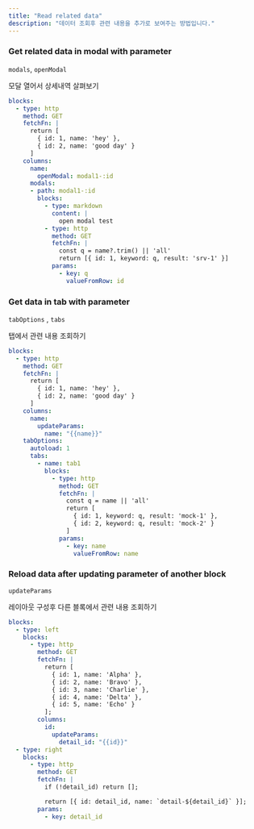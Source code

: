 ```yaml
---
title: "Read related data"
description: "데이터 조회후 관련 내용을 추가로 보여주는 방법입니다."
---
```


### Get related data in modal with parameter

`modals`, `openModal`

모달 열어서 상세내역 살펴보기

```yaml
blocks:
  - type: http
    method: GET
    fetchFn: |
      return [
        { id: 1, name: 'hey' },
        { id: 2, name: 'good day' }
      ]
    columns:
      name:
        openModal: modal1-:id
	  modals:
      - path: modal1-:id
        blocks: 
          - type: markdown
            content: |
              open modal test
          - type: http
            method: GET
            fetchFn: |
              const q = name?.trim() || 'all'
              return [{ id: 1, keyword: q, result: 'srv-1' }]                
            params:
              - key: q
                valueFromRow: id                            
```

### Get data in tab with parameter

`tabOptions` , `tabs`

탭에서 관련 내용 조회하기

```yaml
blocks:
  - type: http
    method: GET
    fetchFn: |
      return [
        { id: 1, name: 'hey' },
        { id: 2, name: 'good day' }
      ]
    columns:
      name:
        updateParams:
          name: "{{name}}"
    tabOptions:
      autoload: 1
      tabs:
        - name: tab1
          blocks:
            - type: http
              method: GET
              fetchFn: |
                const q = name || 'all'
                return [
                  { id: 1, keyword: q, result: 'mock-1' },
                  { id: 2, keyword: q, result: 'mock-2' }
                ]
              params:
                - key: name
                  valueFromRow: name
```

### Reload data after updating parameter of another block

`updateParams`

레이아웃 구성후 다른 블록에서 관련 내용 조회하기

```yaml
blocks:
  - type: left
    blocks:
      - type: http
        method: GET
        fetchFn: |
          return [
            { id: 1, name: 'Alpha' },
            { id: 2, name: 'Bravo' },
            { id: 3, name: 'Charlie' },
            { id: 4, name: 'Delta' },
            { id: 5, name: 'Echo' }
          ];
        columns:
          id:
            updateParams:
              detail_id: "{{id}}"
  - type: right
    blocks:
      - type: http
        method: GET
        fetchFn: |
          if (!detail_id) return [];

          return [{ id: detail_id, name: `detail-${detail_id}` }];
        params:
          - key: detail_id
```